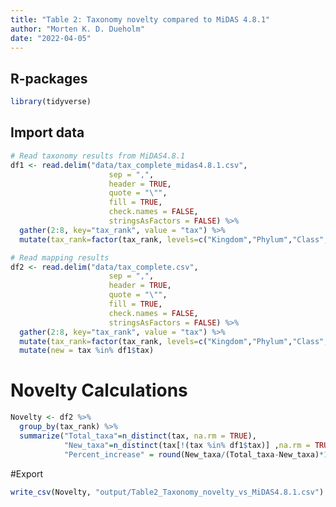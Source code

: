 ```yaml
---
title: "Table 2: Taxonomy novelty compared to MiDAS 4.8.1"
author: "Morten K. D. Dueholm"
date: "2022-04-05"
---
```


## R-packages
```r
library(tidyverse)
```

## Import data
```r
# Read taxonomy results from MiDAS4.8.1
df1 <- read.delim("data/tax_complete_midas4.8.1.csv",
                      sep = ",",
                      header = TRUE,
                      quote = "\"",
                      fill = TRUE,
                      check.names = FALSE,
                      stringsAsFactors = FALSE) %>%
  gather(2:8, key="tax_rank", value = "tax") %>%
  mutate(tax_rank=factor(tax_rank, levels=c("Kingdom","Phylum","Class","Order","Family","Genus","Species")))

# Read mapping results
df2 <- read.delim("data/tax_complete.csv",
                      sep = ",",
                      header = TRUE,
                      quote = "\"",
                      fill = TRUE,
                      check.names = FALSE,
                      stringsAsFactors = FALSE) %>%
  gather(2:8, key="tax_rank", value = "tax") %>%
  mutate(tax_rank=factor(tax_rank, levels=c("Kingdom","Phylum","Class","Order","Family","Genus","Species"))) %>%
  mutate(new = tax %in% df1$tax)

```

# Novelty Calculations
```r
Novelty <- df2 %>%
  group_by(tax_rank) %>%
  summarize("Total_taxa"=n_distinct(tax, na.rm = TRUE),
            "New_taxa"=n_distinct(tax[!(tax %in% df1$tax)] ,na.rm = TRUE),
            "Percent_increase" = round(New_taxa/(Total_taxa-New_taxa)*100,1))
```

#Export
```r
write_csv(Novelty, "output/Table2_Taxonomy_novelty_vs_MiDAS4.8.1.csv")
```